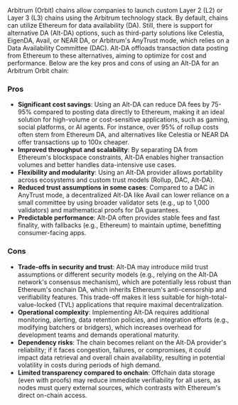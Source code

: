 Arbitrum (Orbit) chains allow companies to launch custom Layer 2 (L2) or Layer 3 (L3) chains using the Arbitrum technology stack. By default, chains can utilize Ethereum for data availability (DA). Still, there is support for alternative DA (Alt-DA) options, such as third-party solutions like Celestia, EigenDA, Avail, or NEAR DA, or Arbitrum's AnyTrust mode, which relies on a Data Availability Committee (DAC). Alt-DA offloads transaction data posting from Ethereum to these alternatives, aiming to optimize for cost and performance. Below are the key pros and cons of using an Alt-DA for an Arbitrum Orbit chain:

### Pros

- **Significant cost savings**: Using an Alt-DA can reduce DA fees by 75-95% compared to posting data directly to Ethereum, making it an ideal solution for high-volume or cost-sensitive applications, such as gaming, social platforms, or AI agents. For instance, over 95% of rollup costs often stem from Ethereum DA, and alternatives like Celestia or NEAR DA offer transactions up to 100x cheaper.
- **Improved throughput and scalability**: By separating DA from Ethereum's blockspace constraints, Alt-DA enables higher transaction volumes and better handles data-intensive use cases.
- **Flexibility and modularity**: Using an Alt-DA provider allows portability across ecosystems and custom trust models (Rollup, DAC, Alt-DA).
- **Reduced trust assumptions in some cases**: Compared to a DAC in AnyTrust mode, a decentralized Alt-DA like Avail can lower reliance on a small committee by using broader validator sets (e.g., up to 1,000 validators) and mathematical proofs for DA guarantees.
- **Predictable performance**: Alt-DA often provides stable fees and fast finality, with fallbacks (e.g., Ethereum) to maintain uptime, benefitting consumer-facing apps.

### Cons

- **Trade-offs in security and trust**: Alt-DA may introduce mild trust assumptions or different security models (e.g., relying on the Alt-DA network's consensus mechanism), which are potentially less robust than Ethereum's onchain DA, which inherits Ethereum's anti-censorship and verifiability features. This trade-off makes it less suitable for high-total-value-locked (TVL) applications that require maximal decentralization.
- **Operational complexity**: Implementing Alt-DA requires additional monitoring, alerting, data retention policies, and integration efforts (e.g., modifying batchers or bridgers), which increases overhead for development teams and demands operational maturity.
- **Dependency risks**: The chain becomes reliant on the Alt-DA provider's reliability; if it faces congestion, failures, or compromises, it could impact data retrieval and overall chain availability, resulting in potential volatility in costs during periods of high demand.
- **Limited transparency compared to onchain**: Offchain data storage (even with proofs) may reduce immediate verifiability for all users, as nodes must query external sources, which contrasts with Ethereum's direct on-chain access.
